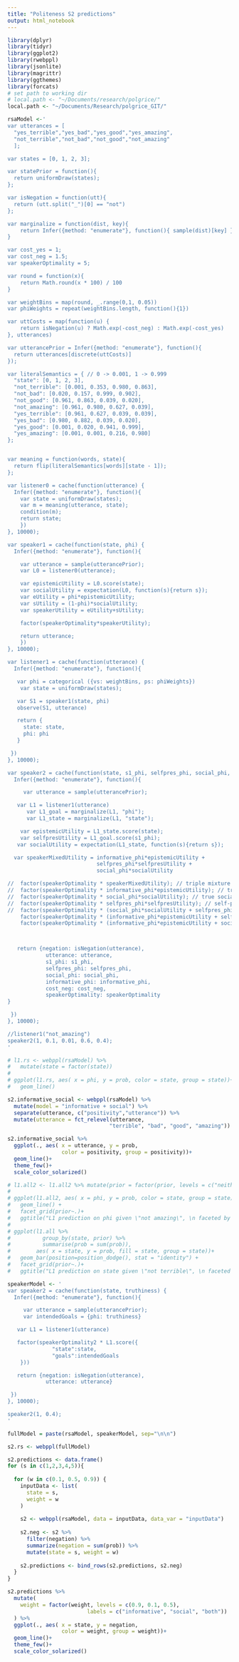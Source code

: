 ```yaml
---
title: "Politeness S2 predictions"
output: html_notebook
---
```



```r
library(dplyr)
library(tidyr)
library(ggplot2)
library(rwebppl)
library(jsonlite)
library(magrittr)
library(ggthemes)
library(forcats)
# set path to working dir
# local.path <- "~/Documents/research/polgrice/"
local.path <- "~/Documents/Research/polgrice_GIT/"
```

```r
rsaModel <-'
var utterances = [
  "yes_terrible","yes_bad","yes_good","yes_amazing",
  "not_terrible","not_bad","not_good","not_amazing"
  ];

var states = [0, 1, 2, 3];

var statePrior = function(){
  return uniformDraw(states);
};

var isNegation = function(utt){
  return (utt.split("_")[0] == "not")
};

var marginalize = function(dist, key){
	return Infer({method: "enumerate"}, function(){ sample(dist)[key] })
}

var cost_yes = 1;
var cost_neg = 1.5;
var speakerOptimality = 5;

var round = function(x){
	return Math.round(x * 100) / 100
}

var weightBins = map(round, _.range(0,1, 0.05))
var phiWeights = repeat(weightBins.length, function(){1})

var uttCosts = map(function(u) {
	return isNegation(u) ? Math.exp(-cost_neg) : Math.exp(-cost_yes)
}, utterances)

var utterancePrior = Infer({method: "enumerate"}, function(){
  return utterances[discrete(uttCosts)]
});

var literalSemantics = { // 0 -> 0.001, 1 -> 0.999
  "state": [0, 1, 2, 3],
  "not_terrible": [0.001, 0.353, 0.980, 0.863],
  "not_bad": [0.020, 0.157, 0.999, 0.902],
  "not_good": [0.961, 0.863, 0.039, 0.020],
  "not_amazing": [0.961, 0.980, 0.627, 0.039],
  "yes_terrible": [0.961, 0.627, 0.039, 0.039],
  "yes_bad": [0.980, 0.882, 0.039, 0.020],
  "yes_good": [0.001, 0.020, 0.941, 0.999],
  "yes_amazing": [0.001, 0.001, 0.216, 0.980]
};


var meaning = function(words, state){
  return flip(literalSemantics[words][state - 1]);
};

var listener0 = cache(function(utterance) {
  Infer({method: "enumerate"}, function(){
	var state = uniformDraw(states);
    var m = meaning(utterance, state);
    condition(m);
    return state;
	})
}, 10000);

var speaker1 = cache(function(state, phi) {
  Infer({method: "enumerate"}, function(){

    var utterance = sample(utterancePrior);
    var L0 = listener0(utterance);

    var epistemicUtility = L0.score(state);
    var socialUtility = expectation(L0, function(s){return s});
    var eUtility = phi*epistemicUtility;
    var sUtility = (1-phi)*socialUtility;
    var speakerUtility = eUtility+sUtility;

    factor(speakerOptimality*speakerUtility);

    return utterance;
	})
}, 10000);

var listener1 = cache(function(utterance) {
  Infer({method: "enumerate"}, function(){

   var phi = categorical ({vs: weightBins, ps: phiWeights})
    var state = uniformDraw(states);

   var S1 = speaker1(state, phi)
   observe(S1, utterance)

   return {
     state: state,
     phi: phi
   }

 })
}, 10000);

var speaker2 = cache(function(state, s1_phi, selfpres_phi, social_phi, informative_phi) {
  Infer({method: "enumerate"}, function(){

	 var utterance = sample(utterancePrior);

   var L1 = listener1(utterance)
	  var L1_goal = marginalize(L1, "phi");
	  var L1_state = marginalize(L1, "state");

    var epistemicUtility = L1_state.score(state);
    var selfpresUtility = L1_goal.score(s1_phi);
   var socialUtility = expectation(L1_state, function(s){return s});

  var speakerMixedUtility = informative_phi*epistemicUtility +
                            selfpres_phi*selfpresUtility +
                            social_phi*socialUtility

//	factor(speakerOptimality * speakerMixedUtility); // triple mixture
//	factor(speakerOptimality * informative_phi*epistemicUtility); // true informative only
//	factor(speakerOptimality * social_phi*socialUtility); // true social only
//	factor(speakerOptimality * selfpres_phi*selfpresUtility); // self-presentational only
//	factor(speakerOptimality * (social_phi*socialUtility + selfpres_phi*selfpresUtility)); // true social + self pres
	factor(speakerOptimality * (informative_phi*epistemicUtility + selfpres_phi*selfpresUtility)); // true informative + self pres
	factor(speakerOptimality * (informative_phi*epistemicUtility + social_phi*socialUtility)); // true informative + true social



   return {negation: isNegation(utterance),
            utterance: utterance,
            s1_phi: s1_phi, 
            selfpres_phi: selfpres_phi, 
            social_phi: social_phi, 
            informative_phi: informative_phi, 
            cost_neg: cost_neg,
            speakerOptimality: speakerOptimality
}

 })
}, 10000);

//listener1("not_amazing")
speaker2(1, 0.1, 0.01, 0.6, 0.4);
'

# l1.rs <- webppl(rsaModel) %>%
#   mutate(state = factor(state))
# 
# ggplot(l1.rs, aes( x = phi, y = prob, color = state, group = state))+
#   geom_line()

s2.informative_social <- webppl(rsaModel) %>%
  mutate(model = "informative + social") %>%
  separate(utterance, c("positivity","utterance")) %>%
  mutate(utterance = fct_relevel(utterance, 
                                "terrible", "bad", "good", "amazing"))

s2.informative_social %>% 
  ggplot(., aes( x = utterance, y = prob, 
                 color = positivity, group = positivity))+
  geom_line()+
  theme_few()+
  scale_color_solarized()
```

```r
# l1.all2 <- l1.all2 %>% mutate(prior = factor(prior, levels = c("neither", "L0_only", "L1_only", "both")))
# 
# ggplot(l1.all2, aes( x = phi, y = prob, color = state, group = state))+
#   geom_line() +
#   facet_grid(prior~.)+
#   ggtitle("L1 prediction on phi given \"not amazing\", \n faceted by state prior setting")
# 
# ggplot(l1.all %>%
#          group_by(state, prior) %>%
#          summarise(prob = sum(prob)), 
#        aes( x = state, y = prob, fill = state, group = state))+
#   geom_bar(position=position_dodge(), stat = "identity") +
#   facet_grid(prior~.)+
#   ggtitle("L1 prediction on state given \"not terrible\", \n faceted by state prior setting")

```

```r
speakerModel <- '
var speaker2 = cache(function(state, truthiness) {
  Infer({method: "enumerate"}, function(){

	 var utterance = sample(utterancePrior);
	 var intendedGoals = {phi: truthiness}

   var L1 = listener1(utterance)

   factor(speakerOptimality2 * L1.score({
              "state":state,
              "goals":intendedGoals
    }))

   return {negation: isNegation(utterance),
            utterance: utterance}

 })
}, 10000);

speaker2(1, 0.4);
'

fullModel = paste(rsaModel, speakerModel, sep="\n\n")

s2.rs <- webppl(fullModel)
```

```r
s2.predictions <- data.frame()
for (s in c(1,2,3,4,5)){
  
  for (w in c(0.1, 0.5, 0.9)) {
    inputData <- list(
      state = s,
      weight = w
    )
    
    s2 <- webppl(rsaModel, data = inputData, data_var = "inputData")
    
    s2.neg <- s2 %>% 
      filter(negation) %>% 
      summarize(negation = sum(prob)) %>%
      mutate(state = s, weight = w)
    
    s2.predictions <- bind_rows(s2.predictions, s2.neg)
  }
}
```


```r
s2.predictions %>% 
  mutate(
    weight = factor(weight, levels = c(0.9, 0.1, 0.5),
                         labels = c("informative", "social", "both"))
  ) %>%
  ggplot(., aes( x = state, y = negation, 
                 color = weight, group = weight))+
  geom_line()+
  theme_few()+
  scale_color_solarized()
```

